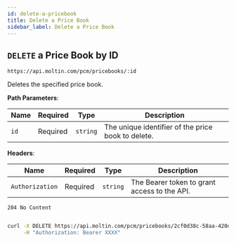 ```yaml
---
id: delete-a-pricebook
title: Delete a Price Book
sidebar_label: Delete a Price Book
---
```


## `DELETE` a Price Book by ID

```http
https://api.moltin.com/pcm/pricebooks/:id
```

Deletes the specified price book.

<!--DOCUSAURUS_CODE_TABS-->

<!-- Request -->

**Path Parameters**:

| Name | Required | Type | Description |
| --- | --- | --- | --- |
| `id` | Required | `string` | The unique identifier of the price book to delete. |

**Headers**:

| Name | Required | Type | Description |
| --- | --- | --- | --- |
| `Authorization` | Required | `string` | The Bearer token to grant access to the API. |

<!-- Response - PCM -->

`204 No Content`

```json

```

<!--END_DOCUSAURUS_CODE_TABS-->

<!--DOCUSAURUS_CODE_TABS-->

<!--cURL-->

```bash
curl -X DELETE https://api.moltin.com/pcm/pricebooks/2cf0d38c-58aa-420d-8658-4385dccea609 \
     -H "Authorization: Bearer XXXX"
```

<!--END_DOCUSAURUS_CODE_TABS-->
